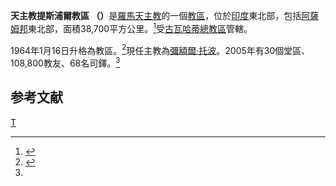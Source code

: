 {{Infobox Roman Catholic diocese
|Roman Catholic Diocese of = 天主教提斯浦爾教區
|Latin name of diocese = Dioecesis Tezpurensis
|image = 
|caption = 
|location = [[印度|印度]]
|territory = [[阿薩姆邦|阿薩姆邦]]東北部
|population = 108,800
|rite = [[罗马礼|罗马礼]]
|patron = 
|province = [[天主教古瓦哈蒂總教區|古瓦哈蒂]]
|established = 1964年
|cathedral = [[聖若望鮑思高主教座堂_(提斯浦爾)|聖若望鮑思高座堂]]
|co-cathedral =
|leadership = 主教
|website = 
|pope = 
|metropolitan = 
|ordinary = [[彌額爾‧托波|彌額爾‧托波]]
|coadjutor archbishop =
|coadjutor bishop =
|auxiliary =
|emeritus =
}}
'''天主教提斯浦爾教區 （{{lang-la|Dioecesis Tezpurensis}}）'''是[[羅馬天主教|羅馬天主教]]的一個[[教區|教區]]，位於[[印度|印度]]東北部，包括[[阿薩姆邦|阿薩姆邦]]東北部，面積38,700平方公里。<ref name="div">{{cite news|publisher=[[信仰通訊社|信仰通訊社]]|date=2005年12月14日|title=教宗宣布成立伊塔纳加教区并任命首任教区主教|url=http://www.fides.org/aree/news/newsdet.php?idnews=419&lan=chi}}{{dead link|date=2017年12月 |bot=InternetArchiveBot |fix-attempted=yes }}</ref>受[[天主教古瓦哈蒂總教區|古瓦哈蒂總教區]]管轄。

1964年1月16日升格為教區。<ref name="dio">{{cite journal
|journal=[[宗座公報|宗座公報]]
|publisher=梵蒂岡出版社
|date=1975年
|volume=67
|title=MIAOENSIS In India nova conditur dioecesis Miaoensis appellanda.
|page=121
|url=http://www.vatican.va/archive/aas/documents/AAS%2067%20%5B1975%5D%20-%20ocr.pdf
|access-date=2012-03-19
|archive-date=2016-03-03
|archive-url=https://web.archive.org/web/20160303191138/http://www.vatican.va/archive/aas/documents/AAS%2067%20%5B1975%5D%20-%20ocr.pdf
|dead-url=no
}}</ref>現任主教為[[彌額爾‧托波|彌額爾‧托波]]。2005年有30個堂區、108,800教友、68名司鐸。<ref name="div"></ref>

==参考文献==
<div class="references-small">
<references></references>
</div>

{{印度天主教拉丁禮教區}}
[[Category:印度天主教教區|T]]